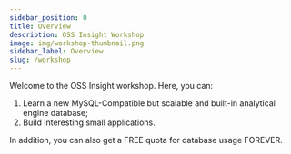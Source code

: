 ```yaml
---
sidebar_position: 0
title: Overview
description: OSS Insight Workshop
image: img/workshop-thumbnail.png
sidebar_label: Overview
slug: /workshop
---
```



Welcome to the OSS Insight workshop. Here, you can:
1. Learn a new MySQL-Compatible but scalable and built-in analytical engine database;
2. Build interesting small applications.

In addition, you can also get a FREE quota for database usage FOREVER.
